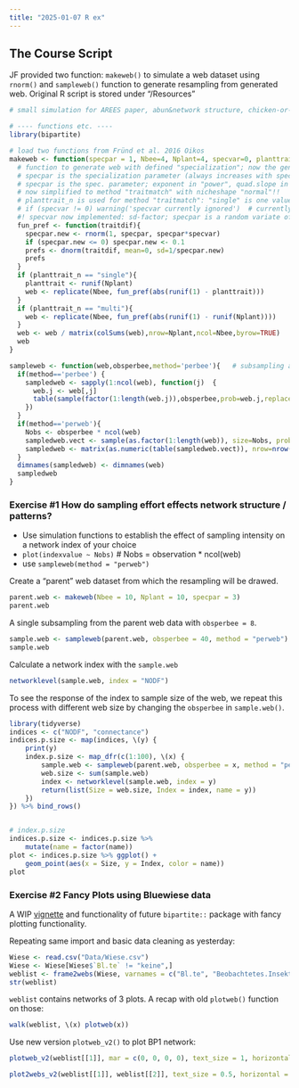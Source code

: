 ```yaml
---
title: "2025-01-07 R ex"
---
```


## The Course Script

JF provided two function: `makeweb()` to simulate a web dataset using `rnorm()` and `sampleweb()` function to generate resampling from generated web. Original R script is stored under "/Resources"

```r
# small simulation for AREES paper, abun&network structure, chicken-or-egg

# ---- functions etc. ----
library(bipartite)

# load two functions from Fründ et al. 2016 Oikos
makeweb <- function(specpar = 1, Nbee=4, Nplant=4, specvar=0, planttrait_n="single"){    
  # function to generate web with defined "specialization"; now the generalized version with multiple methods
  # specpar is the specialization parameter (always increases with specialization), specvar is within network variation of specialization
  # specpar is the spec. parameter; exponent in "power", quad.slope in "parabolic", 1/sd in "normal" 
  # now simplified to method "traitmatch" with nicheshape "normal"!!
  # planttrait_n is used for method "traitmatch": "single" is one value for each plant per web, "multi" is one value for each plant per bee 
  # if (specvar != 0) warning('specvar currently ignored')  # currently, all bees in web have same expected specialization
  #! specvar now implemented: sd-factor; specpar is a random variate of specpar
  fun_pref <- function(traitdif){
    specpar.new <- rnorm(1, specpar, specpar*specvar)
    if (specpar.new <= 0) specpar.new <- 0.1
    prefs <- dnorm(traitdif, mean=0, sd=1/specpar.new)
    prefs
  }
  if (planttrait_n == "single"){
    planttrait <- runif(Nplant)    
    web <- replicate(Nbee, fun_pref(abs(runif(1) - planttrait)))
  }
  if (planttrait_n == "multi"){
    web <- replicate(Nbee, fun_pref(abs(runif(1) - runif(Nplant))))
  }      
  web <- web / matrix(colSums(web),nrow=Nplant,ncol=Nbee,byrow=TRUE)    # standardize link weights to probability;
  web
}

sampleweb <- function(web,obsperbee,method='perbee'){   # subsampling a network; either fixed Nobs per bee or fixed Nobs per web
  if(method=='perbee') {
    sampledweb <- sapply(1:ncol(web), function(j)  {
      web.j <- web[,j]
      table(sample(factor(1:length(web.j)),obsperbee,prob=web.j,replace=TRUE))
    })
  }
  if(method=='perweb'){
    Nobs <- obsperbee * ncol(web)
    sampledweb.vect <- sample(as.factor(1:length(web)), size=Nobs, prob=as.numeric(web), replace=TRUE)
    sampledweb <- matrix(as.numeric(table(sampledweb.vect)), nrow=nrow(web))       # puts back into matrix format
  }
  dimnames(sampledweb) <- dimnames(web)
  sampledweb
}
```

### Exercise #1 How do sampling effort effects network structure / patterns?

- Use simulation functions to establish the effect of sampling intensity on a network index of your choice
- `plot(indexvalue ~ Nobs)` # Nobs = observation * ncol(web)
- use `sampleweb(method = "perweb")`

Create a "parent" web dataset from which the resampling will be drawed.

```r
parent.web <- makeweb(Nbee = 10, Nplant = 10, specpar = 3)
parent.web
```

A single subsampling from the parent web data with `obsperbee = 8`.

```r
sample.web <- sampleweb(parent.web, obsperbee = 40, method = "perweb")
sample.web
```

Calculate a network index with the `sample.web`

```r
networklevel(sample.web, index = "NODF")
```

To see the response of the index to sample size of the web, we repeat this process with different web size by changing the `obsperbee` in `sample.web()`.

```r
library(tidyverse)
indices <- c("NODF", "connectance")
indices.p.size <- map(indices, \(y) {
    print(y)
    index.p.size <- map_dfr(c(1:100), \(x) {
        sample.web <- sampleweb(parent.web, obsperbee = x, method = "perweb")
        web.size <- sum(sample.web)
        index <- networklevel(sample.web, index = y)
        return(list(Size = web.size, Index = index, name = y))
    })
}) %>% bind_rows()


# index.p.size
indices.p.size <- indices.p.size %>%
    mutate(name = factor(name))
plot <- indices.p.size %>% ggplot() +
    geom_point(aes(x = Size, y = Index, color = name))
plot
```

### Exercise #2 Fancy Plots using Bluewiese data

A WIP [vignette](/Resources/How_to_plot.html) and functionality of future `bipartite::` package with fancy plotting functionality. 

Repeating same import and basic data cleaning as yesterday:

```r
Wiese <- read.csv("Data/Wiese.csv")
Wiese <- Wiese[Wiese$`Bl.te` != "keine",]
weblist <- frame2webs(Wiese, varnames = c("Bl.te", "Beobachtetes.Insekt", "Plot"))
str(weblist)
```

`weblist` contains networks of 3 plots. A recap with old `plotweb()` function on those:

```r
walk(weblist, \(x) plotweb(x))
```

Use new version `plotweb_v2()` to plot BP1 network:

```r
plotweb_v2(weblist[[1]], mar = c(0, 0, 0, 0), text_size = 1, horizontal = T)
```

```r
plot2webs_v2(weblist[[1]], weblist[[2]], text_size = 0.5, horizontal = T)
```